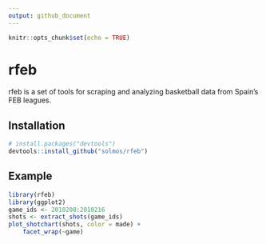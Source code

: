 ```yaml
---
output: github_document
---
```


```r
knitr::opts_chunk$set(echo = TRUE)
```

# rfeb

rfeb is a set of tools for scraping and analyzing basketball data from Spain's FEB leagues.

## Installation

```r
# install.packages("devtools")
devtools::install_github("solmos/rfeb")
```

## Example

```r
library(rfeb)
library(ggplot2)
game_ids <- 2010208:2010216
shots <- extract_shots(game_ids)
plot_shotchart(shots, color = made) +
    facet_wrap(~game)
```

